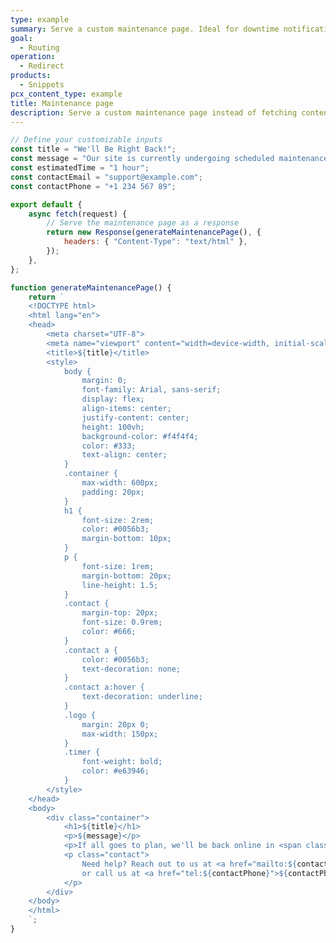 ```yaml
---
type: example
summary: Serve a custom maintenance page. Ideal for downtime notifications, planned maintenance, or emergency messages.
goal:
  - Routing
operation:
  - Redirect
products:
  - Snippets
pcx_content_type: example
title: Maintenance page
description: Serve a custom maintenance page instead of fetching content from the origin or cache. Ideal for downtime notifications, planned maintenance, or emergency messages.
---
```


```js
// Define your customizable inputs
const title = "We'll Be Right Back!";
const message = "Our site is currently undergoing scheduled maintenance. We’re working hard to bring you a better experience. Thank you for your patience and understanding.";
const estimatedTime = "1 hour";
const contactEmail = "support@example.com";
const contactPhone = "+1 234 567 89";

export default {
    async fetch(request) {
        // Serve the maintenance page as a response
        return new Response(generateMaintenancePage(), {
            headers: { "Content-Type": "text/html" },
        });
    },
};

function generateMaintenancePage() {
    return `
    <!DOCTYPE html>
    <html lang="en">
    <head>
        <meta charset="UTF-8">
        <meta name="viewport" content="width=device-width, initial-scale=1.0">
        <title>${title}</title>
        <style>
            body {
                margin: 0;
                font-family: Arial, sans-serif;
                display: flex;
                align-items: center;
                justify-content: center;
                height: 100vh;
                background-color: #f4f4f4;
                color: #333;
                text-align: center;
            }
            .container {
                max-width: 600px;
                padding: 20px;
            }
            h1 {
                font-size: 2rem;
                color: #0056b3;
                margin-bottom: 10px;
            }
            p {
                font-size: 1rem;
                margin-bottom: 20px;
                line-height: 1.5;
            }
            .contact {
                margin-top: 20px;
                font-size: 0.9rem;
                color: #666;
            }
            .contact a {
                color: #0056b3;
                text-decoration: none;
            }
            .contact a:hover {
                text-decoration: underline;
            }
            .logo {
                margin: 20px 0;
                max-width: 150px;
            }
            .timer {
                font-weight: bold;
                color: #e63946;
            }
        </style>
    </head>
    <body>
        <div class="container">
            <h1>${title}</h1>
            <p>${message}</p>
            <p>If all goes to plan, we'll be back online in <span class="timer">${estimatedTime}</span>. 🚀</p>
            <p class="contact">
                Need help? Reach out to us at <a href="mailto:${contactEmail}">${contactEmail}</a>  
                or call us at <a href="tel:${contactPhone}">${contactPhone}</a>.
            </p>
        </div>
    </body>
    </html>
    `;
}
```
